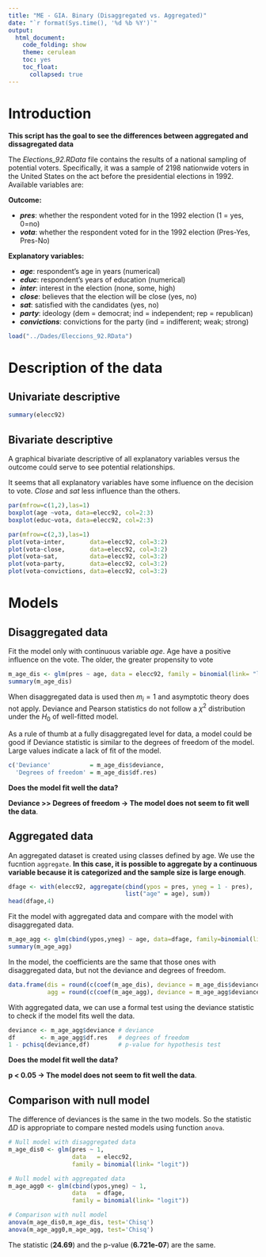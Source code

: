 ```yaml
---
title: "ME - GIA. Binary (Disaggregated vs. Aggregated)"
date: "`r format(Sys.time(), '%d %b %Y')`"
output: 
  html_document:
    code_folding: show
    theme: cerulean
    toc: yes
    toc_float:
      collapsed: true
---
```


# Introduction

**This script has the goal to see the differences between aggregated and 
dissagregated data**

The *Elections_92.RData*  file contains the results of a national sampling of potential voters. Specifically, it was a sample of 2198 nationwide voters in the United States on the act before the presidential elections in 1992. Available variables are:

**Outcome:**

- ***pres***:        whether the respondent voted for in the 1992 election (1 = yes, 0=no)
- ***vota***:        whether the respondent voted for in the 1992 election (Pres-Yes, Pres-No)

**Explanatory variables:**

- ***age***:         respondent's age in years (numerical)
- ***educ***:        respondent's years of education (numerical)
- ***inter***:       interest in the election (none, some, high)
- ***close***:       believes that the election will be close (yes, no)
- ***sat***:         satisfied with the candidates (yes, no)
- ***party***:       ideology (dem = democrat; ind = independent; rep = republican)
- ***convictions***: convictions for the party (ind = indifferent; weak; strong)


```r
load("../Dades/Eleccions_92.RData")
```

# Description of the data

## Univariate descriptive

```r
summary(elecc92)
```
## Bivariate descriptive

A graphical bivariate descriptive of all explanatory variables versus the outcome
could serve to see potential relationships.

It seems that all explanatory variables have some influence on the decision to vote. 
*Close* and *sat* less influence than the others.

```r
par(mfrow=c(1,2),las=1)
boxplot(age ~vota, data=elecc92, col=2:3)
boxplot(educ~vota, data=elecc92, col=2:3)
```


```r
par(mfrow=c(2,3),las=1)
plot(vota~inter,       data=elecc92, col=3:2)
plot(vota~close,       data=elecc92, col=3:2)
plot(vota~sat,         data=elecc92, col=3:2)
plot(vota~party,       data=elecc92, col=3:2)
plot(vota~convictions, data=elecc92, col=3:2)
```

# Models

## Disaggregated data

Fit the model only with continuous variable *age*. Age have a positive influence on the vote. The older, the greater propensity to vote 

```r
m_age_dis <- glm(pres ~ age, data = elecc92, family = binomial(link= "logit"))
summary(m_age_dis)
```

When disaggregated data is used then $m_i = 1$ and asymptotic theory does not 
apply. Deviance and Pearson statistics do not follow a $\chi^2$ distribution
under the $H_0$ of well-fitted model.

As a rule of thumb at a fully disaggregated level for data, a model could be 
good if Deviance statistic is similar to the degrees of freedom of the model. 
Large values indicate a lack of fit of the model. 

```r
c('Deviance'           = m_age_dis$deviance,
  'Degrees of freedom' = m_age_dis$df.res)
```

**Does the model fit well the data?**

**Deviance >> Degrees of freedom $\rightarrow$ The model does not seem to fit well the data**.

## Aggregated data

An aggregated dataset is created using classes defined by age. We use the fucntion
`aggregate`.
**In this case, it is possible to aggregate by a continuous variable because it 
is categorized and the sample size is large enough**.

```r
dfage <- with(elecc92, aggregate(cbind(ypos = pres, yneg = 1 - pres),
                                 list("age" = age), sum))
head(dfage,4)
```

Fit the model with aggregated data and compare with the model with disaggregated 
data.

```r
m_age_agg <- glm(cbind(ypos,yneg) ~ age, data=dfage, family=binomial(link= "logit"))
summary(m_age_agg)
```

In the model, the coefficients are the same that those ones with disaggregated 
data, but not the deviance and degrees of freedom.

```r
data.frame(dis = round(c(coef(m_age_dis), deviance = m_age_dis$deviance, df = m_age_dis$df.residual),3),
           agg = round(c(coef(m_age_agg), deviance = m_age_agg$deviance, df = m_age_agg$df.residual),3))
```



With aggregated data, we can use a formal test using the deviance statistic 
to check if the model fits well the data.

\begin{center}
$\bigg\{ \begin{array}{l} H_0:\text{The current model fits properly the data} \\ H_1: \text{The current model does not fit properly the data} \end{array}$ 
\end{center}

```r
deviance <- m_age_agg$deviance # deviance
df       <- m_age_agg$df.res   # degrees of freedom
1 - pchisq(deviance,df)        # p-value for hypothesis test
```

**Does the model fit well the data?**

**p < 0.05 $\rightarrow$ The model does not seem to fit well the data**.

## Comparison with null model

The difference of deviances is the same in the two models. So the statistic 
$\Delta D$ is appropriate to compare nested models using function `anova`.

```r
# Null model with disaggregated data
m_age_dis0 <- glm(pres ~ 1,
                  data   = elecc92, 
                  family = binomial(link= "logit"))

# Null model with aggregated data
m_age_agg0 <- glm(cbind(ypos,yneg) ~ 1, 
                  data   = dfage,   
                  family = binomial(link= "logit"))

# Comparison with null model
anova(m_age_dis0,m_age_dis, test='Chisq')
anova(m_age_agg0,m_age_agg, test='Chisq')
```

The statistic (**24.69**) and the p-value (**6.721e-07**) are the same.

